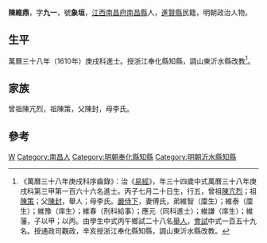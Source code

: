 {{Otheruses|other=名为陈九一的其他人物|陈九一}}
{{明清人物信息框
| 姓名 = 陳維鼎
| 原名 =
| 圖片名稱= 
| 圖片大小 =
| 圖片說明 = 
| 最高職務 = 浙江奉化縣知縣
| 國家 = 大明 
| 爵位 =
| 籍貫 = [[江西|江西]][[南昌府|南昌府]][[南昌縣|南昌縣]]
| 族裔 = 
| 字號 = 字九一，號象垣
| 諡號 =
| 出生日期 = 萬曆四年（1576年）七月二十日
| 出生地點 =
| 逝世日期 = 卒年不詳
| 逝世地點 =
| 墓葬 =
| 配偶 = 傅氏
| 親屬 = 
| 出身 =
* 萬曆三十八年庚戌科同進士出身
| 經歷 =
| 著作 =  
}}
'''陳維鼎'''{{BD|1576年||？年||}}，字'''九一'''，號'''象垣'''，[[江西|江西]][[南昌府|南昌府]][[南昌縣|南昌縣]]人，[[進賢縣|進賢縣]]民籍，明朝政治人物。

==生平==
萬曆三十八年（1610年）庚戌科進士。授浙江奉化縣知縣，調山東沂水縣改教<ref>《萬曆三十八年庚戌科序齒錄》：治《[[易經|易經]]》，年三十四歲中式萬曆三十八年庚戌科第三甲第一百六十六名進士。丙子七月二十日生，行五，曾祖[[陳亢烈|陳亢烈]]；祖[[陳策|陳策]]；父[[陳封|陳封]]，舉人；母李氏。[[嚴侍下|嚴侍下]]，妻傅氏，弟維智（廩生）；維泰（廩生）；維豫（庠生）；維春（刑科給事）；應元（同科進士）；維謙（庠生）；維藩，子以甲；以丙。由學生中式丙午鄉試二十八名[[舉人|舉人]]，[[會試|會試]]中式一百五十九名。授通政司觀政，辛亥授浙江奉化縣知縣，調山東沂水縣改教。</ref>。

== 家族 ==
曾祖陳亢烈，祖陳策，父陳封，母李氏。

==參考==
{{reflist}}

{{萬曆三十八年庚戌科殿试金榜}}

{{Authority control}}

{{DEFAULTSORT:Chen陈}}
[[Category:陈姓|W]]
[[Category:南昌人|Category:南昌人]]
[[Category:明朝奉化縣知縣|Category:明朝奉化縣知縣]]
[[Category:明朝沂水縣知縣|Category:明朝沂水縣知縣]]